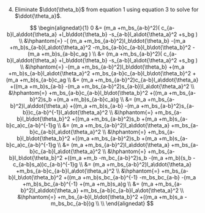 4. Eliminate $\ddot{\theta_b}$ from equation 1 using equation 3 to solve for $\ddot{\theta_a}$.

  $$
  \begin{alignedat}{1}
  0 &=
    (m_a +m_bs_{a-b}^2)(
      c_{a-b}l_a\ddot{\theta_a}
      +l_b\ddot{\theta_b}
      -s_{a-b}l_a\dot{\theta_a}^2
      +s_bg
    ) \\
  &\hphantom{=} 
    -(
      (m_a +m_bs_{a-b}^2)l_b\ddot{\theta_b}
     -(m_a +m_b)s_{a-b}l_a\dot{\theta_a}^2
     -m_bs_{a-b}c_{a-b}l_b\dot{\theta_b}^2
     -(m_a +m_b)s_{a-b}c_ag
    ) 
  \\
  &=
    (m_a +m_bs_{a-b}^2)(
      c_{a-b}l_a\ddot{\theta_a}
      +l_b\ddot{\theta_b}
      -s_{a-b}l_a\dot{\theta_a}^2
      +s_bg
    ) \\
  &\hphantom{=} 
    -(m_a +m_bs_{a-b}^2)l_b\ddot{\theta_b}
     +(m_a +m_b)s_{a-b}l_a\dot{\theta_a}^2
     +m_bs_{a-b}c_{a-b}l_b\dot{\theta_b}^2
     +(m_a +m_b)s_{a-b}c_ag
  \\
  &=
    (m_a +m_bs_{a-b}^2)c_{a-b}l_a\ddot{\theta_a}
    +((m_a +m_b)s_{a-b} -(m_a +m_bs_{a-b}^2)s_{a-b})l_a\dot{\theta_a}^2 \\
  &\hphantom{=}
    +m_bs_{a-b}c_{a-b}l_b\dot{\theta_b}^2
    +((m_a +m_bs_{a-b}^2)s_b +(m_a +m_b)s_{a-b}c_a)g
  \\
  &=
    (m_a +m_bs_{a-b}^2)l_a\ddot{\theta_a}
    +((m_a +m_b)s_{a-b} -(m_a +m_bs_{a-b}^2)s_{a-b})c_{a-b}^{-1}l_a\dot{\theta_a}^2 \\
  &\hphantom{=}
    +m_bs_{a-b}l_b\dot{\theta_b}^2
    +((m_a +m_bs_{a-b}^2)s_b +(m_a +m_b)s_{a-b}c_a)c_{a-b}^{-1}g
  \\
  &=
    (m_a +m_bs_{a-b}^2)l_a\ddot{\theta_a}
    +m_bs_{a-b}c_{a-b}l_a\dot{\theta_a}^2 \\
  &\hphantom{=}
    +m_bs_{a-b}l_b\dot{\theta_b}^2
    +((m_a +m_bs_{a-b}^2)s_b +(m_a +m_b)s_{a-b}c_a)c_{a-b}^{-1}g
  \\
  &=
    (m_a +m_bs_{a-b}^2)l_a\ddot{\theta_a}
    +m_bs_{a-b}c_{a-b}l_a\dot{\theta_a}^2 \\
  &\hphantom{=}
    +m_bs_{a-b}l_b\dot{\theta_b}^2
    +((m_a +m_b -m_bc_{a-b}^2)s_b -(m_a +m_b)(s_b - c_{a-b}s_a))c_{a-b}^{-1}g
  \\
  &=
    (m_a +m_bs_{a-b}^2)l_a\ddot{\theta_a}
    +m_bs_{a-b}c_{a-b}l_a\dot{\theta_a}^2 \\
  &\hphantom{=}
    +m_bs_{a-b}l_b\dot{\theta_b}^2
    +((m_a +m_b)s_bc_{a-b}^{-1} -m_bs_bc_{a-b} -(m_a +m_b)s_bc_{a-b}^{-1} +(m_a +m_b)s_a)g
  \\
  &=
    (m_a +m_bs_{a-b}^2)l_a\ddot{\theta_a}
    +m_bs_{a-b}c_{a-b}l_a\dot{\theta_a}^2 \\
  &\hphantom{=}
    +m_bs_{a-b}l_b\dot{\theta_b}^2
    +((m_a +m_b)s_a -m_bs_bc_{a-b})g \\
  \\
  \end{alignedat}
  $$

<!-- 
  $$
  0 &=
    (m_a +m_bs_{a-b}^2)c_{a-b}l_a\ddot{\theta_a}
    +m_bs_{a-b}c_{a-b}^2l_a\dot{\theta_a}^2 
    +m_bs_{a-b}c_{a-b}l_b\dot{\theta_b}^2\\
  &\hphantom{=} 
    +((m_a +m_bs_{a-b}^2)s_b +(m_a +m_b)s_{a-b}c_a)g \\
  \\
  0 &=
    (m_a +m_bs_{a-b}^2)c_{a-b}l_a\ddot{\theta_a}
    +m_bs_{a-b}c_{a-b}^2l_a\dot{\theta_a}^2 
    +m_bs_{a-b}c_{a-b}l_b\dot{\theta_b}^2\\
  &\hphantom{=} 
    +((m_a +m_bs_{a-b}^2)s_b +(m_a +m_b)s_{a-b}c_a)g \\
  \\
  0 &=
    (m_a +m_bs_{a-b}^2)c_{a-b}l_a\ddot{\theta_a}
    +m_bs_{a-b}c_{a-b}^2l_a\dot{\theta_a}^2 
    +m_bs_{a-b}c_{a-b}l_b\dot{\theta_b}^2\\
  &\hphantom{=} 
    +((m_a +m_bs_{a-b}^2)s_b +(m_a +m_b)s_{a-b}c_a)g \\
  0 &=
    (m_a +m_bs_{a-b}^2)l_a\ddot{\theta_a}
    +m_bs_{a-b}c_{a-b}l_a\dot{\theta_a}^2 
    +m_bs_{a-b}l_b\dot{\theta_b}^2\\
  &\hphantom{=} 
    +((m_a +m_bs_{a-b}^2)s_b +(m_a +m_b)s_{a-b}c_a)c_{a-b}g \\
  0 &=
    2(m_a +m_bs_{a-b}^2)l_a\ddot{\theta_a}
    +2m_bs_{a-b}c_{a-b}l_a\dot{\theta_a}^2 
    +2m_bs_{a-b}l_b\dot{\theta_b}^2\\
  &\hphantom{=} 
    +2((m_a +m_bs_{a-b}^2)s_b +(m_a +m_b)s_{a-b}c_a)c_{a-b}g \\
  \end{alignedat}
  $$

<!-- 
  $$
  \begin{alignedat}{1}
  0 &= A_a\ddot{\theta_a} +B_a\ddot{\theta_b} +C_a\dot{\theta_b}^2 + D_a \\
  0 &= A_a\ddot{\theta_a} +B_a(A_d\dot{\theta_a}^2 +B_d\dot{\theta_b}^2 +C_d) +C_a\dot{\theta_b}^2 + D_a \\
  0 &= A_a\ddot{\theta_a} +B_aA_d\dot{\theta_a}^2 +(B_aB_d+C_a)\dot{\theta_b}^2 +D_a +B_aC_d \\
  \ddot{\theta_a} &= -B_aA_dA_a^{-1}\dot{\theta_a}^2 -(B_aB_d+C_a)A_a^{-1}\dot{\theta_b}^2 -(D_a +B_aC_d)A_a^{-1} \\
  \ddot{\theta_a} &= A_e\dot{\theta_a}^2 +B_e\dot{\theta_b}^2 +C_e \\
  A_e &= -B_aA_dA_a^{-1} \\
      &=  \frac{-m_b(s_as_b +c_ac_b)l_b(m_a +m_b)s_{a-b}l_a}{(m_a +m_bs_{a-b}^2)l_b(m_a +m_b)l_a}\\
      &=  \frac{-m_b(m_a +m_b)(s_as_b +c_ac_b)s_{a-b}}{(m_a +m_b)(m_a +m_bs_{a-b}^2)}\\
  B_e &= -(B_aB_d+C_a)A_a^{-1} \\
      &=  -(m_b(s_as_b +c_ac_b)l_b\frac{m_bs_{a-b}c_{a-b}}{m_a +m_bs_{a-b}^2}+m_b(s_ac_b -c_as_b)l_b)\frac{1}{(m_a +m_b)l_a}\\
      &=  \frac{-m_b(s_as_b +c_ac_b)l_bm_bs_{a-b}c_{a-b}-m_b(s_ac_b -c_as_b)l_b(m_a +m_bs_{a-b}^2)}{(m_a +m_bs_{a-b}^2)(m_a +m_b)l_a} \\
      &=  \frac{
        -m_b^2(s_as_b +c_ac_b)l_bs_{a-b}c_{a-b}
        -m_b(s_ac_b -c_as_b)l_b(m_a +m_bs_{a-b}^2)
      }{
        (m_a +m_bs_{a-b}^2)(m_a +m_b)l_a
      } \\
  C_e &= -(D_a +B_aC_d)A_a^{-1} \\
      &= -((m_a +m_b)s_ag +m_b(s_as_b +c_ac_b)l_b\frac{(m_a +m_b)s_{a-b}c_ag}{(m_a +m_bs_{a-b}^2)l_b})\frac{1}{(m_a +m_b)l_a}\\
  \end{alignedat}
  $$
-->

<!--

\ddot{\theta_b} = - \frac{B_c}{A_c}\dot{\theta_b}^2 -\frac{C_c}{A_c} \\

This is what we should end up with:
\ddot{\theta_b} &=
\frac{(m_a + m_b)s_{a-b}l_a}{(m_a+m_bs_{a-b}^2)l_b}\dot{\theta_a}^2
+\frac{m_bs_{a-b}c_{a-b}}{(m_a+m_bs_{a-b}^2)}\dot{\theta_b}^2
+\frac{(m_a + m_b)s_{a-b}c_ag}{(m_a+m_bs_{a-b}^2)l_b}

  $$
  s_a^2 = \frac{1 - c_{2a}}{2} \\
  s_b^2 = \frac{1 - c_{2b}}{2} \\
  c_a^2 = \frac{1 + c_{2a}}{2} \\
  c_b^2 = \frac{1 + c_{2b}}{2} \\

  2s_as_b = c_{a-b} - c_{a+b} \\
  2c_ac_b = c_{a-b} + c_{a+b} \\
  2s_ac_b = s_{a+b} + s_{a-b} \\
  2c_as_b = s_{a+b} - s_{a-b} \\



  s_ac_{a-b} = \frac{s_{2a+b} + s_{2a-b}}{2}


  2s_as_b + c_{a+b} = c_{a-b}

  s_as_b = \frac{c_{a-b} - c_{a+b}}{2} \\
  c_ac_b = \frac{c_{a-b} + c_{a+b}}{2} \\
  s_ac_b = \frac{s_{a+b} + s_{a-b}}{2} \\
  c_as_b = \frac{s_{a+b} - s_{a-b}}{2} \\


 1-c_{2(a-b)} = 2c_{a-b}^2

 -s_{a-b}

  s_{a-b}c_{a-b} = \frac{s_{2a-2b}}{2}

  2s_ac_a = s_{2a}
  s_ac_a = \frac{s_{2a}}{2}

  $$

-->